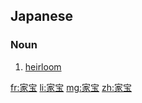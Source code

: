 ==Japanese==
{{ja-kanjitab|家|宝}}

===Noun===
{{ja-noun|かほう}}

# [[heirloom]]

[[fr:家宝]]
[[li:家宝]]
[[mg:家宝]]
[[zh:家宝]]
